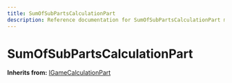 ```yaml
---
title: SumOfSubPartsCalculationPart
description: Reference documentation for SumOfSubPartsCalculationPart meta class
---
```



# SumOfSubPartsCalculationPart

**Inherits from:** [IGameCalculationPart](/classes/igamecalculationpart)

<ClassDetails file="/db/classes/SumOfSubPartsCalculationPart.8baeafccb9d2.json" />
